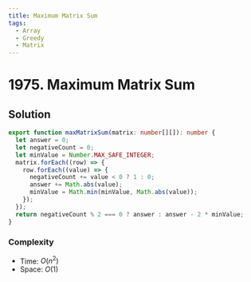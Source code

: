 ```yaml
---
title: Maximum Matrix Sum
tags:
  - Array
  - Greedy
  - Matrix
---
```


# 1975. Maximum Matrix Sum

<Badges>
  <LevelBadge level="medium" />
  <TopicBadge name="Array" slug="array" />
  <TopicBadge name="Greedy" slug="greedy" />
  <TopicBadge name="Matrix" slug="matrix" />
</Badges>

## Solution

```typescript filename="solution.ts" copy
export function maxMatrixSum(matrix: number[][]): number {
  let answer = 0;
  let negativeCount = 0;
  let minValue = Number.MAX_SAFE_INTEGER;
  matrix.forEach((row) => {
    row.forEach((value) => {
      negativeCount += value < 0 ? 1 : 0;
      answer += Math.abs(value);
      minValue = Math.min(minValue, Math.abs(value));
    });
  });
  return negativeCount % 2 === 0 ? answer : answer - 2 * minValue;
}
```

### Complexity

- Time: $O(n^2)$
- Space: $O(1)$

<ProblemLink
  codingSite="leetcode"
  href="https://leetcode.com/problems/maximum-matrix-sum"
  title="Maximum Matrix Sum"
/>
